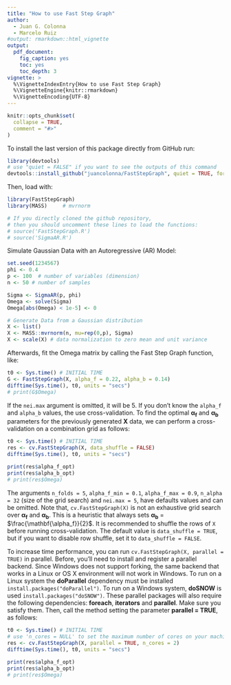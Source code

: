 ```yaml
---
title: "How to use Fast Step Graph"
author: 
  - Juan G. Colonna
  - Marcelo Ruiz
#output: rmarkdown::html_vignette
output:
  pdf_document:
    fig_caption: yes
    toc: yes
    toc_depth: 3
vignette: >
  %\VignetteIndexEntry{How to use Fast Step Graph}
  %\VignetteEngine{knitr::rmarkdown}
  %\VignetteEncoding{UTF-8}
---
```


```r
knitr::opts_chunk$set(
  collapse = TRUE,
  comment = "#>"
)
```

To install the last version of this package directly from GitHub run: 

```r
library(devtools)
# use "quiet = FALSE" if you want to see the outputs of this command
devtools::install_github("juancolonna/FastStepGraph", quiet = TRUE, force = TRUE)
```

Then, load with:

```r
library(FastStepGraph)
library(MASS)     # mvrnorm

# If you directly cloned the github repository, 
# then you should uncomment these lines to load the functions:
# source('FastStepGraph.R')
# source('SigmaAR.R')
```

Simulate Gaussian Data with an Autoregressive (AR) Model:

```r
set.seed(1234567)
phi <- 0.4 
p <- 100  # number of variables (dimension)
n <- 50 # number of samples

Sigma <- SigmaAR(p, phi)
Omega <- solve(Sigma)  
Omega[abs(Omega) < 1e-5] <- 0  

# Generate Data from a Gaussian distribution 
X <- list()
X <- MASS::mvrnorm(n, mu=rep(0,p), Sigma)
X <- scale(X) # data normalization to zero mean and unit variance 
```

Afterwards, fit the Omega matrix by calling the Fast Step Graph function, like:

```r
t0 <- Sys.time() # INITIAL TIME
G <- FastStepGraph(X, alpha_f = 0.22, alpha_b = 0.14)
difftime(Sys.time(), t0, units = "secs")
# print(G$Omega)
```

If the `nei.max` argument is omitted, it will be 5. If you don't know the `alpha_f` and `alpha_b` values, the use cross-validation. To find the optimal $\mathbf{\alpha_f}$ and $\mathbf{\alpha_b}$ parameters for the previously generated **X** data, we can perform a cross-validation on a combination grid as follows:

```r
t0 <- Sys.time() # INITIAL TIME
res <- cv.FastStepGraph(X, data_shuffle = FALSE)
difftime(Sys.time(), t0, units = "secs")

print(res$alpha_f_opt)
print(res$alpha_b_opt)
# print(res$Omega)
```

The arguments `n_folds = 5`, `alpha_f_min = 0.1`, `alpha_f_max = 0.9`, `n_alpha = 32` (size of the grid search) and `nei.max = 5`, have defaults values and can be omitted. Note that, `cv.FastStepGraph(X)` is not an exhaustive grid search over $\mathbf{\alpha_f}$ and $\mathbf{\alpha_b}$. This is a heuristic that always sets $\mathbf{\alpha_b}$ = $\frac{\mathbf{\alpha_f}}{2}$. It is recommended to shuffle the rows of `X` before running cross-validation. The default value is `data_shuffle = TRUE`, but if you want to disable row shuffle, set it to `data_shuffle = FALSE`.

To increase time performance, you can run `cv.FastStepGraph(X, parallel = TRUE)` in parallel. Before, you'll need to install and register a parallel backend. Since Windows does not support forking, the same backend that works in a Linux or OS X environment will not work in Windows. To run on a Linux system the **doParallel** dependency must be installed `install.packages("doParallel")`. To run on a Windows system, **doSNOW** is used `install.packages("doSNOW")`. These parallel packages will also require the following dependencies: **foreach**, **iterators** and **parallel**. Make sure you satisfy them. Then, call the method setting the parameter **parallel = TRUE**, as follows: 


```r
t0 <- Sys.time() # INITIAL TIME
# use 'n_cores = NULL' to set the maximum number of cores on your machine minus one
res <- cv.FastStepGraph(X, parallel = TRUE, n_cores = 2)
difftime(Sys.time(), t0, units = "secs")

print(res$alpha_f_opt)
print(res$alpha_b_opt)
# print(res$Omega)
```